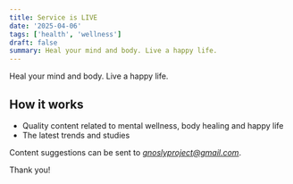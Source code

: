 ```yaml
---
title: Service is LIVE
date: '2025-04-06'
tags: ['health', 'wellness']
draft: false
summary: Heal your mind and body. Live a happy life.
---
```


Heal your mind and body. Live a happy life.

## How it works

- Quality content related to mental wellness, body healing and happy life
- The latest trends and studies 

Content suggestions can be sent to *gnoslyproject@gmail.com*.

Thank you!
